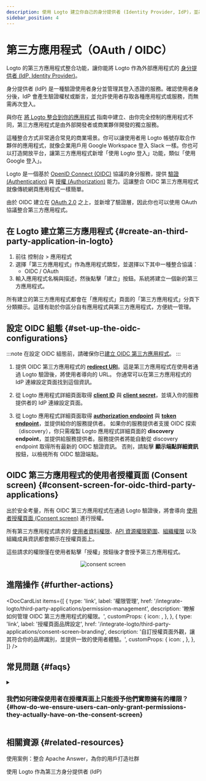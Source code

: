 ```yaml
---
description: 使用 Logto 建立你自己的身分提供者 (Identity Provider, IdP)，並為第三方應用程式啟用單一登入 (SSO)。輕鬆整合 OIDC / OAuth 應用程式。
sidebar_position: 4
---
```



# 第三方應用程式（OAuth / OIDC）

Logto 的第三方應用程式整合功能，讓你能將 Logto 作為外部應用程式的 [身分提供者 (IdP, Identity Provider)](https://auth.wiki/identity-provider)。

身分提供者 (IdP) 是一種驗證使用者身分並管理其登入憑證的服務。確認使用者身分後，IdP 會產生驗證權杖或斷言，並允許使用者存取各種應用程式或服務，而無需再次登入。

與你在 [將 Logto 整合到你的應用程式](/integrate-logto/integrate-logto-into-your-application) 指南中建立、由你完全控制的應用程式不同，第三方應用程式是由外部開發者或商業夥伴開發的獨立服務。

這種整合方式非常適合常見的商業場景。你可以讓使用者用 Logto 帳號存取合作夥伴的應用程式，就像企業用戶用 Google Workspace 登入 Slack 一樣。你也可以打造開放平台，讓第三方應用程式新增「使用 Logto 登入」功能，類似「使用 Google 登入」。

Logto 是一個基於 [OpenID Connect (OIDC)](https://auth.wiki/openid-connect) 協議的身分服務，提供 [驗證 (Authentication)](https://auth.wiki/authentication) 與 [授權 (Authorization)](https://auth.wiki/authorization) 能力。這讓整合 OIDC 第三方應用程式就像傳統網頁應用程式一樣簡單。

由於 OIDC 建立在 [OAuth 2.0](https://auth.wiki/oauth-2.0) 之上，並新增了驗證層，因此你也可以使用 OAuth 協議整合第三方應用程式。

## 在 Logto 建立第三方應用程式 \{#create-an-third-party-application-in-logto}

1. 前往 <CloudLink to="/applications">控制台 > 應用程式</CloudLink>
2. 選擇「第三方應用程式」作為應用程式類型，並選擇以下其中一種整合協議：
   - OIDC / OAuth
3. 輸入應用程式名稱與描述，然後點擊「建立」按鈕。系統將建立一個新的第三方應用程式。

所有建立的第三方應用程式都會在「應用程式」頁面的「第三方應用程式」分頁下分類顯示。這樣有助於你區分自有應用程式與第三方應用程式，方便統一管理。

## 設定 OIDC 組態 \{#set-up-the-oidc-configurations}

:::note
在設定 OIDC 組態前，請確保你已[建立 OIDC 第三方應用程式](/quick-starts/third-party-oidc)。
:::

1. 提供 OIDC 第三方應用程式的 [**redirect URI**](/integrate-logto/application-data-structure#redirect-uris)。這是第三方應用程式在使用者通過 Logto 驗證後，將使用者導向的 URL。
   你通常可以在第三方應用程式的 IdP 連線設定頁面找到這個資訊。

2. 從 Logto 應用程式詳細頁面取得 [**client ID**](/integrate-logto/application-data-structure#application-id) 與 [**client secret**](/integrate-logto/application-data-structure#application-secret)，並填入你的服務提供者的 IdP 連線設定頁面。

3. 從 Logto 應用程式詳細頁面取得 [**authorization endpoint**](/integrate-logto/application-data-structure#authorization-endpoint) 與 [**token endpoint**](/integrate-logto/application-data-structure#token-endpoint)，並提供給你的服務提供者。
   如果你的服務提供者支援 OIDC 探索（discovery），你只需複製 Logto 應用程式詳細頁面的 **discovery endpoint**，並提供給服務提供者。服務提供者將能自動從 discovery endpoint 取得所有最新的 OIDC 驗證資訊。
   否則，請點擊 **顯示端點詳細資訊** 按鈕，以檢視所有 OIDC 驗證端點。

## OIDC 第三方應用程式的使用者授權頁面 (Consent screen) \{#consent-screen-for-oidc-third-party-applications}

出於安全考量，所有 OIDC 第三方應用程式在通過 Logto 驗證後，將會導向 [使用者授權頁面 (Consent screen)](/end-user-flows/consent-screen) 進行授權。

所有第三方應用程式請求的 [使用者資料權限](/integrate-logto/third-party-applications/permission-management#user-permissions-user-profile-scopes)、[API 資源權限範圍](/integrate-logto/third-party-applications/permission-management#api-resource-permissions-api-resource-scopes)、[組織權限](/integrate-logto/third-party-applications/permission-management#organization-permissions-organization-scopes) 以及組織成員資訊都會顯示在授權頁面上。

這些請求的權限僅在使用者點擊「授權」按鈕後才會授予第三方應用程式。

<center>
  <img src="/img/assets/consent-screen.webp" alt="consent screen" width={500} />
</center>

## 進階操作 \{#further-actions}

<DocCardList
  items={[
    {
      type: 'link',
      label: '權限管理',
      href: '/integrate-logto/third-party-applications/permission-management',
      description: '瞭解如何管理 OIDC 第三方應用程式的權限。',
      customProps: {
        icon: <AuthorizationIcon width={20} height={20} />,
      },
    },
    {
      type: 'link',
      label: '授權頁面品牌設定',
      href: '/integrate-logto/third-party-applications/consent-screen-branding',
      description: '自訂授權頁面外觀，讓其符合你的品牌識別，並提供一致的使用者體驗。',
      customProps: {
        icon: <CustomizationIcon width={20} height={20} />,
      },
    },
  ]}
/>

## 常見問題 \{#faqs}

<details>
  <summary>

### 我們如何確保使用者在授權頁面上只能授予他們實際擁有的權限？ \{#how-do-we-ensure-users-can-only-grant-permissions-they-actually-have-on-the-consent-screen}

</summary>

Logto 使用 **角色型存取控制 (RBAC, Role-Based Access Control)** 來管理使用者權限。在授權頁面上，僅會顯示已經透過角色分配給使用者的權限範圍（scopes）。如果第三方應用程式請求使用者未擁有的權限範圍，這些權限將不會顯示，以防止未經授權的授權行為。

管理方式如下：

- 定義具有特定權限範圍的 [全域角色](/authorization/role-based-access-control) 或 [組織角色](/authorization/organization-template)。
- 根據存取需求將角色分配給使用者。
- 使用者將自動繼承其角色的權限範圍。

</details>

## 相關資源 \{#related-resources}

<Url href="https://blog.logto.io/logto-apache-answer">
  使用案例：整合 Apache Answer，為你的用戶打造社群
</Url>

<Url href="https://blog.logto.io/logto-as-idp">使用 Logto 作為第三方身分提供者 (IdP)</Url>
